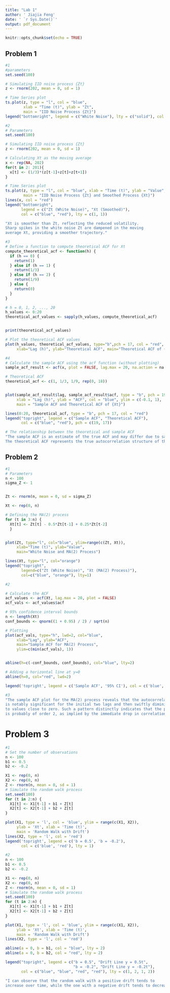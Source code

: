 ```yaml
---
title: "Lab 1"
author: ' Jiajia Feng'
date: ' `r Sys.Date()`'
output: pdf_document
---
```


```r
knitr::opts_chunk$set(echo = TRUE)
```

## Problem 1
```r
#1
#parameters
set.seed(100)

# Simulating IID noise process {Zt}
z <- rnorm(202, mean = 0, sd = 1)

# Time Series plot
ts.plot(z, type = "l", col = "blue", 
        xlab = "Time (t)", ylab = "Zt", 
        main = "IID Noise Process {Zt}")
legend("bottomright", legend = c("White Noise"), lty = c("solid"), col = c("blue"))

```

```r
#2
# Parameters
set.seed(100)

# Simulating IID noise process {Zt}
z <- rnorm(202, mean = 0, sd = 1)

# Calculating Xt as the moving average
x <- rep(NA, 202)
for(t in 2: 201){
  x[t] <- (1/3)*(z[t-1]+z[t]+z[t+1])
}

# Time Series plot
ts.plot(z, type = "l", col = "blue", xlab = "Time (t)", ylab = "Value", 
        main = "IID Noise Process {Zt} and Smoothed Process {Xt}")
lines(x, col = "red")
legend("bottomright", 
       legend = c("Zt (White Noise)", "Xt (Smoothed)"), 
       col = c("blue", "red"), lty = c(1, 1))

"Xt is smoother than Zt, reflecting the reduced volatility. 
Sharp spikes in the white noise Zt are dampened in the moving 
average Xt, providing a smoother trajectory."
```

```r
#3
# Define a function to compute theoretical ACF for Xt
compute_theoretical_acf <- function(h) {
  if (h == 0) {
    return(1)
  } else if (h == 1) {
    return(1/3)
  } else if (h == 2) {
    return(1/9)
  } else {
    return(0)
  }
}

# h = 0, 1, 2, ..., 20
h_values <- 0:20
theoretical_acf_values <- sapply(h_values, compute_theoretical_acf)


print(theoretical_acf_values)

# Plot the theoretical ACF values
plot(h_values, theoretical_acf_values, type="b",pch = 17, col = "red", 
     xlab="Lag (h)", ylab="Theoretical ACF", main="Theoretical ACF of {Xt}")

```
```r
#4
# Calculate the sample ACF using the acf function (without plotting)
sample_acf_result <- acf(x, plot = FALSE, lag.max = 20, na.action = na.omit)

# Theoretical ACF
theoretical_acf <- c(1, 1/3, 1/9, rep(0, 18))


plot(sample_acf_result$lag, sample_acf_result$acf, type = "b", pch = 19, 
     xlab = "Lag (h)", ylab = "ACF", col = "blue", ylim = c(-0.1, 1), 
     main = "Sample ACF and Theoretical ACF of {Xt}")

lines(0:20, theoretical_acf, type = "b", pch = 17, col = "red")
legend("topright", legend = c("Sample ACF", "Theoretical ACF"), 
       col = c("blue", "red"), pch = c(19, 17))

# The relationship between the theoretical and sample ACF
"The sample ACF is an estimate of the true ACF and may differ due to sampling variability. 
The theoretical ACF represents the true autocorrelation structure of the process."


```

## Problem 2
```r
#1
# Parameters
n <- 100
sigma_Z <- 1  


Zt <- rnorm(n, mean = 0, sd = sigma_Z)

Xt <- rep(0, n)

# Defining the MA(2) process
for (t in 3:n) {
  Xt[t] <- Zt[t] - 0.5*Zt[t-1] + 0.25*Zt[t-2]
  }


plot(Zt, type="l", col="blue", ylim=range(c(Zt, Xt)), 
     xlab="Time (t)", ylab="Value", 
     main="White Noise and MA(2) Process")

lines(Xt, type="l", col="orange")
legend("topright", 
       legend=c("Zt (White Noise)", "Xt (MA(2) Process)"), 
       col=c("blue", "orange"), lty=1)


```
```r
#2

# Calculate the ACF
acf_values <- acf(Xt, lag.max = 20, plot = FALSE)
acf_vals <- acf_values$acf

# 95% confidence interval bounds
n <- length(Xt)
conf_bounds <- qnorm((1 + 0.95) / 2) / sqrt(n)

# Plotting
plot(acf_vals, type="h", lwd=2, col="blue", 
     xlab="Lag", ylab="ACF", 
     main="Sample ACF for MA(2) Process",
     ylim=c(min(acf_vals), 1))


abline(h=c(-conf_bounds, conf_bounds), col="blue", lty=2)

# Adding a horizontal line at y=0
abline(h=0, col="red", lwd=2)

legend('topright', legend = c('Sample ACF', '95% CI'), col = c('blue', 'blue'), lty = c(1, 2))

```
```r
#3
"The sample ACF plot for the MA(2) process reveals that the autocorrelation 
is notably significant for the initial two lags and then swiftly diminishes 
to values close to zero. Such a pattern distinctly indicates that the process 
is probably of order 2, as implied by the immediate drop in correlation after the second lag."
```


# Problem 3
```r
#1
# Set the number of observations
n <- 100
b1 <- 0.5
b2 <- -0.2

X1 <- rep(0, n)
X2 <- rep(0, n)
Z <- rnorm(n, mean = 0, sd = 1)
# Simulate the random walk process
set.seed(100) 
for (t in 2:n) {
  X1[t] <- X1[t-1] + b1 + Z[t]
  X2[t] <- X2[t-1] + b2 + Z[t]
}

plot(X1, type = 'l', col = 'blue', ylim = range(c(X1, X2)), 
     ylab = 'Xt', xlab = 'Time (t)', 
     main = 'Random Walk with Drift')
lines(X2, type = 'l', col = 'red')
legend('topright', legend = c('b = 0.5', 'b = -0.2'), 
       col = c('blue', 'red'), lty = 1)

```
```r
#2
n <- 100
b1 <- 0.5
b2 <- -0.2

X1 <- rep(0, n)
X2 <- rep(0, n)
Z <- rnorm(n, mean = 0, sd = 1)
# Simulate the random walk process
set.seed(100) 
for (t in 2:n) {
  X1[t] <- X1[t-1] + b1 + Z[t]
  X2[t] <- X2[t-1] + b2 + Z[t]
}

plot(X1, type = 'l', col = 'blue', ylim = range(c(X1, X2)), 
     ylab = 'Xt', xlab = 'Time (t)', 
     main = 'Random Walk with Drift')
lines(X2, type = 'l', col = 'red')

abline(a = 0, b = b1, col = "blue", lty = 2)
abline(a = 0, b = b2, col = "red", lty = 2)

legend("topright", legend = c("b = 0.5", "Drift Line y = 0.5t", 
                              "b = -0.2", "Drift Line y = -0.2t"),
       col = c("blue", "blue", "red", "red"), lty = c(1, 2, 1, 2))

"I can observe that the random walk with a positive drift tends to 
increase over time, while the one with a negative drift tends to decrease."
```

